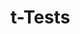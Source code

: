 # t-Tests {#inferenceForNumericalDatattest}

<!--

Chapters [FoundationForInference] and [inferenceForCategoricalData] introduced us to inference for proportions using the normal model, and in Section [oneWayChiSquare], we encountered the chi-square distribution, which is useful for working with categorical data with many levels. In this chapter, our focus will be on numerical data, where we will encounter two more distributions: the $t$ distribution (looks a lot like the normal distribution) and the $F$ distribution. Our general approach will be:

1.  Determine which point estimate or test statistic is useful.

2.  Identify an appropriate distribution for the point estimate or test statistic.

3.  Apply the hypothesis and confidence interval techniques from Chapter [FoundationForInference] using the distribution from step 2.

## One-sample means with the $t$ distribution {#oneSampleMeansWithTDistribution}

The sampling distribution associated with a sample mean or difference of two sample means is, if certain conditions are satisfied, nearly normal. However, this becomes more complex when the sample size is small, where *small* here typically means a sample size smaller than 30 observations. For this reason, we’ll use a new distribution called the $t$ distribution that will often work for both small and large samples of numerical data.

### Two examples using the normal distribution

Before we get started with the $t$ distribution, let’s take a look at two applications where it is okay to use the normal model for the sample mean. For the case of a single mean, the standard error of the sample mean can be calculated as

$$\begin{aligned}
SE = \frac{\sigma}{\sqrt{n}}\end{aligned}$$

where $\sigma$ is the population standard deviation and $n$ is the sample size. Generally we use the sample standard deviation, denoted by $s$, in place of the population standard deviation when we compute the standard error:

$$\begin{aligned}
SE \approx \frac{s}{\sqrt{n}}\end{aligned}$$

If we look at this formula, there are some characteristics that we can think about intuitively.

-   If we examine the standard error formula, we would see that a larger $s$ corresponds to a larger $SE$. This makes intuitive sense: if the data are more volatile, then we’ll be less certain of the location of the true mean, so the standard error should be bigger. On the other hand, if the observations all fall very close together, then $s$ will be small, and the sample mean should be a more precise estimate of the true mean.

-   In the formula, the larger the sample size $n$, the smaller the standard error. This matches our intuition: we expect estimates to be more precise when we have more data, so the standard error $SE$ should get smaller when $n$ gets bigger.

As we did with proportions, we’ll also need to check a few conditions before using the normal model. We’ll forgo describing those details until later this section, but these conditions have been verified for the two examples below.

<span>We’ve taken a random sample of 100 runners from a race called the Cherry Blossom Run in Washington, DC, which was a race with 16,924 participants.[^4.1] The sample data for the 100 runners is summarized in Table [run10SampDF], histograms of the run time and age of participants are in Figure [run10SampHistograms], and summary statistics are available in Table [ptEstimatesNetTimeAge]. Create a 95% confidence interval for the average time it takes runners in the Cherry Blossom Run to complete the race.</span> We can use the same confidence interval formula for the mean that we used for a proportion:

$$\begin{aligned}
\text{point estimate}\ \pm\ 1.96 \times SE\end{aligned}$$

In this case, the best estimate of the overall mean is the sample mean, $\bar{x} = 95.61$ minutes. The standard error can be calculated using sample standard deviation ($s = 15.78$), the sample size ($n=100$), and the standard error formula:

$$\begin{aligned}
SE = \frac{s}{\sqrt{n}} = \frac{15.78}{\sqrt{100}} = 1.578\end{aligned}$$

Finally, we can calculate a 95% confidence interval:

$$\begin{aligned}
\text{point estimate}\ \pm\ z^{\star} \times SE \quad\rightarrow\quad
95.61 \pm 1.96 \times 1.578 \quad\rightarrow\quad
(92.52, 98.70)\end{aligned}$$

We are 95% confident that the average time for all runners in the 2012 Cherry Blossom Run is between 92.52 and 98.70 minutes.

          ID       time        age     gender      state
  ---------- ---------- ---------- ---------- ----------
           1      88.31         59          M         MD
           2     100.67         32          M         VA
           3     109.52         33          F         VA
    $\vdots$   $\vdots$   $\vdots$   $\vdots$   $\vdots$
         100      89.49         26          M         DC

  : Four observations for the **run10Samp** data set, which represents a simple random sample of 100 runners from the 2012 Cherry Blossom Run.

[run10SampDF]

![Histograms of **time** and **age** for the sample Cherry Blossom Run data. The average time is in the mid-90s, and the average age is in the mid-30s. The age distribution is moderately skewed to the right.](04/figures/run10SampHistograms/run10SampHistograms)

[run10SampHistograms]

  ----------------- ------- -------
  sample mean         95.61   35.05
  sample median       95.37   32.50
  sample st. dev.     15.78    8.97
  ----------------- ------- -------

  : Point estimates and parameter values for the **time** variable.

[ptEstimatesNetTimeAge]

Use the data to calculate a 90% confidence interval for the average age of participants in the 2012 Cherry Blossom Run. The conditions for applying the normal model have already been verified.[^4.2]

<span>The nutrition label on a bag of potato chips says that a one ounce (28 gram) serving of potato chips has 130 calories and contains ten grams of fat, with three grams of saturated fat. A random sample of 35 bags yielded a sample mean of 134 calories with a standard deviation of 17 calories. Is there evidence that the nutrition label does not provide an accurate measure of calories in the bags of potato chips? The conditions necessary for applying the normal model have been checked and are satisfied.</span> The question has been framed in terms of two possibilities: the nutrition label accurately lists the correct average calories per bag of chips or it does not, which may be framed as a hypothesis test:

-   The average is listed correctly. $\mu = 130$

-   The nutrition label is incorrect. $\mu \neq 130$

The observed average is $\bar{x} = 134$ and the standard error may be calculated as $SE = \frac{17}{\sqrt{35}} = 2.87$. First, we draw a picture summarizing this scenario.

![image](04/figures/potatoChips/potatoChips)

We can compute a test statistic as the Z score:

$$\begin{aligned}
Z = \frac{134 - 130}{2.87} = 1.39\end{aligned}$$

The upper-tail area is 0.0823, so the p-value is $2 \times 0.0823 = 0.1646$. Since the p-value is larger than 0.05, we do not reject the null hypothesis. That is, there is not enough evidence to show the nutrition label has incorrect information.

The normal model works well when the sample size is larger than about 30. For smaller sample sizes, we run into a problem: our estimate of $s$, which is used to compute the standard error, isn’t as reliable when the sample size is small. To solve this problem, we’ll use a new distribution: the $t$ distribution.

### Introducing the $t$ distribution {#introducingTheTDistribution}

A $t$ distribution, shown as a solid line in Figure [tDistCompareToNormalDist], has a bell shape that looks very similar to a normal distribution (dotted line). However, its tails are thicker, which means observations are more likely to fall beyond two standard deviations from the mean than under the normal distribution.[^4.3] When our sample is small, the value $s$ used to compute the standard error isn’t very reliable. The extra thick tails of the $t$ distribution are exactly the correction we need to resolve this problem.

![Comparison of a $t$ distribution (solid line) and a normal distribution (dotted line).](04/figures/tDistCompareToNormalDist/tDistCompareToNormalDist)

[tDistCompareToNormalDist]

The $t$ distribution, always centered at zero, has a single parameter: degrees of freedom. The describe the precise form of the bell-shaped $t$ distribution. Several $t$ distributions are shown in Figure [tDistConvergeToNormalDist] with various degrees of freedom. When there are more degrees of freedom, the $t$ distribution looks very much like the standard normal distribution.

![The larger the degrees of freedom, the more closely the $t$ distribution resembles the standard normal model.](04/figures/tDistConvergeToNormalDist/tDistConvergeToNormalDist)

[tDistConvergeToNormalDist]

<span> The degrees of freedom describe the shape of the $t$ distribution. The larger the degrees of freedom, the more closely the distribution approximates the normal model.</span>

When the degrees of freedom is about 30 or more, the $t$ distribution is nearly indistinguishable from the normal distribution, e.g. see Figure [tDistConvergeToNormalDist]. In Section [tDistSolutionToSEProblem], we relate degrees of freedom to sample size.

We will find it very useful to become familiar with the $t$ distribution, because it plays a very similar role to the normal distribution during inference for numerical data. We use a , partially shown in Table [tTableSample], in place of the normal probability table for small sample numerical data. A larger table is presented in Appendix . Alternatively, we could use statistical software to get this same information.

<span>r | rrr rr</span> one tail &

0.100 &

0.050 &

0.025 &

0.010 &

0.005\
two tails & 0.200 & 0.100 & 0.050 & 0.020 & 0.010\
 1 & <span>3.08</span> & <span>6.31</span> & <span>12.71</span> & <span>31.82</span> & <span>63.66</span>\
2 & <span>1.89</span> & <span>2.92</span> & <span>4.30</span> & <span>6.96</span> & <span>9.92</span>\
3 & <span>1.64</span> & <span>2.35</span> & <span>3.18</span> & <span>4.54</span> & <span>5.84</span>\
$\vdots$ & $\vdots$ &$\vdots$ &$\vdots$ &$\vdots$ &\
17 & <span>1.33</span> & <span>1.74</span> & <span>2.11</span> & <span>2.57</span> & <span>2.90</span>\
 & & & & &\
19 & <span>1.33</span> & <span>1.73</span> & <span>2.09</span> & <span>2.54</span> & <span>2.86</span>\
20 & <span>1.33</span> & <span>1.72</span> & <span>2.09</span> & <span>2.53</span> & <span>2.85</span>\
$\vdots$ & $\vdots$ &$\vdots$ &$\vdots$ &$\vdots$ &\
400 & <span>1.28</span> & <span>1.65</span> & <span>1.97</span> & <span>2.34</span> & <span>2.59</span>\
500 & <span>1.28</span> & <span>1.65</span> & <span>1.96</span> & <span>2.33</span> & <span>2.59</span>\
$\infty$ & <span>1.28</span> & <span>1.65</span> & <span>1.96</span> & <span>2.33</span> & <span>2.58</span>\

[tTableSample]

Each row in the $t$ table represents a $t$ distribution with different degrees of freedom. The columns correspond to tail probabilities. For instance, if we know we are working with the $t$ distribution with $df=18$, we can examine row 18, which is in Table [tTableSample]. If we want the value in this row that identifies the cutoff for an upper tail of 10%, we can look in the column where *one tail* is 0.100. This cutoff is 1.33. If we had wanted the cutoff for the lower 10%, we would use -1.33. Just like the normal distribution, all $t$ distributions are symmetric.

<span>What proportion of the $t$ distribution with 18 degrees of freedom falls below -2.10?</span> Just like a normal probability problem, we first draw the picture in Figure [tDistDF18LeftTail2Point10] and shade the area below -2.10. To find this area, we identify the appropriate row: $df=18$. Then we identify the column containing the absolute value of -2.10; it is the third column. Because we are looking for just one tail, we examine the top line of the table, which shows that a one tail area for a value in the third row corresponds to 0.025. About 2.5% of the distribution falls below -2.10. In the next example we encounter a case where the exact $t$ value is not listed in the table.

![The $t$ distribution with 18 degrees of freedom. The area below -2.10 has been shaded.](04/figures/tDistDF18LeftTail2Point10/tDistDF18LeftTail2Point10)

[tDistDF18LeftTail2Point10]

<span>A $t$ distribution with 20 degrees of freedom is shown in the left panel of Figure [tDistDF20RightTail1Point65]. Estimate the proportion of the distribution falling above 1.65.</span> We identify the row in the $t$ table using the degrees of freedom: $df=20$. Then we look for 1.65; it is not listed. It falls between the first and second columns. Since these values bound 1.65, their tail areas will bound the tail area corresponding to 1.65. We identify the one tail area of the first and second columns, 0.050 and 0.10, and we conclude that between 5% and 10% of the distribution is more than 1.65 standard deviations above the mean. If we like, we can identify the precise area using statistical software: 0.0573.

![Left: The $t$ distribution with 20 degrees of freedom, with the area above 1.65 shaded. Right: The $t$ distribution with 2 degrees of freedom, with the area further than 3 units from 0 shaded.](04/figures/tDistDF20RightTail1Point65/tDistDF20RightTail1Point65)

[tDistDF20RightTail1Point65]

<span>A $t$ distribution with 2 degrees of freedom is shown in the right panel of Figure [tDistDF20RightTail1Point65]. Estimate the proportion of the distribution falling more than 3 units from the mean (above or below).</span> As before, first identify the appropriate row: $df=2$. Next, find the columns that capture 3; because $2.92 < 3 < 4.30$, we use the second and third columns. Finally, we find bounds for the tail areas by looking at the two tail values: 0.05 and 0.10. We use the two tail values because we are looking for two (symmetric) tails.

What proportion of the $t$ distribution with 19 degrees of freedom falls above -1.79 units?[^4.4]

### Applying the $t$ distribution to the single-mean situation {#tDistSolutionToSEProblem}

When estimating the mean and standard error from a sample of numerical data, the $t$ distribution is a little more accurate than the normal model. This is true for both small and large samples, though the benefits for larger samples are limited.

<span> Use the $t$ distribution for inference of the sample mean when observations are independent and nearly normal. You may relax the nearly normal condition as the sample size increases. For example, the data distribution may be moderately skewed when the sample size is at least 30. </span>

Before applying the $t$ distribution for inference about a single mean, we check two conditions.

Independence of observations.

:   We verify this condition just as we did before. We collect a simple random sample from less than 10% of the population, or if the data are from an experiment or random process, we carefully check to the best of our abilities that the observations were independent.

Observations come from a nearly normal distribution.

:   This second condition is difficult to verify with small data sets. We often (i) take a look at a plot of the data for obvious departures from the normal model, usually in the form of prominent outliers, and (ii) consider whether any previous experiences alert us that the data may not be nearly normal. However, if the sample size is somewhat large, then we can relax this condition, e.g. moderate skew is acceptable when the sample size is 30 or more, and strong skew is acceptable when the size is about 60 or more.

When examining a sample mean and estimated standard error from a sample of $n$ independent and nearly normal observations, we use a $t$ distribution with $n-1$ degrees of freedom ($df$). For example, if the sample size was 19, then we would use the $t$ distribution with $df=19-1=18$ degrees of freedom and proceed in the same way as we did in Chapter [inferenceForCategoricalData], except that *now we use the $t$ table*.

<span> If the sample has $n$ observations and we are examining a single mean, then we use the $t$ distribution with $df=n-1$ degrees of freedom.</span>

### One sample $t$ confidence intervals {#oneSampleTConfidenceIntervals}

Dolphins are at the top of the oceanic food chain, which causes dangerous substances such as mercury to concentrate in their organs and muscles. This is an important problem for both dolphins and other animals, like humans, who occasionally eat them. For instance, this is particularly relevant in Japan where school meals have included dolphin at times.

![A Risso’s dolphin.](04/figures/rissosDolphin/rissosDolphin.jpg "fig:")\

[rissosDolphin]

Here we identify a confidence interval for the average mercury content in dolphin muscle using a sample of 19 Risso’s dolphins from the Taiji area in Japan.[^4.5] The data are summarized in Table [summaryStatsOfHgInMuscleOfRissosDolphins]. The minimum and maximum observed values can be used to evaluate whether or not there are obvious outliers or skew.

  ----- ----------- ----- --------- ---------
   $n$   $\bar{x}$   $s$   minimum   maximum
   19       4.4      2.3     1.7       9.2
  ----- ----------- ----- --------- ---------

  : Summary of mercury content in the muscle of 19 Risso’s dolphins from the Taiji area. Measurements are in $\mu$g/wet g (micrograms of mercury per wet gram of muscle).

[summaryStatsOfHgInMuscleOfRissosDolphins]

<span>Are the independence and normality conditions satisfied for this data set?</span> The observations are a simple random sample and consist of less than 10% of the population, therefore independence is reasonable. Ideally we would see a visualization of the data to check for skew and outliers. However, we can instead examine the summary statistics in Table [summaryStatsOfHgInMuscleOfRissosDolphins], which do not suggest any skew or outliers. All observations are within 2.5 standard deviations of the mean. Based on this evidence, the normality assumption seems reasonable.

In the normal model, we used $z^{\star}$ and the standard error to determine the width of a confidence interval. We revise the confidence interval formula slightly when using the $t$ distribution:

$$\begin{aligned}
\bar{x} \ \pm\  t^{\star}_{df} \times SE\end{aligned}$$

[

$t^{\star}_{df}$

\
Multiplication\
factor for\
$t$ conf. interval]

$t^{\star}_{df}$

\
Multiplication\
factor for\
$t$ conf. interval

The sample mean and estimated standard error are computed just as in our earlier examples that used the normal model ($\bar{x} = 4.4$ and $SE = s/\sqrt{n} = 0.528$). The value $t^{\star}_{df}$ is a cutoff we obtain based on the confidence level and the $t$ distribution with $df$ degrees of freedom. Before determining this cutoff, we will first need the degrees of freedom.

In our current example, we should use the $t$ distribution with $df = n - 1 = 19 - 1 = 18$ degrees of freedom. Then identifying $t_{18}^{\star}$ is similar to how we found $z^{\star}$:

-   For a 95% confidence interval, we want to find the cutoff $t^{\star}_{18}$ such that 95% of the $t$ distribution is between -$t^{\star}_{18}$ and $t^{\star}_{18}$.

-   We look in the $t$ table on page , find the column with area totaling 0.05 in the two tails (third column), and then the row with 18 degrees of freedom: $t^{\star}_{18} = 2.10$.

Generally the value of $t^{\star}_{df}$ is slightly larger than what we would get under the normal model with $z^{\star}$.

Finally, we can substitute all the values into the confidence interval equation to create the 95% confidence interval for the average mercury content in muscles from Risso’s dolphins that pass through the Taiji area:

$$\begin{aligned}
\bar{x} \ \pm\  t^{\star}_{18} \times SE
    \quad \to \quad
4.4 \ \pm\  2.10 \times 0.528
    \quad \to \quad
(3.29, 5.51)\end{aligned}$$

We are 95% confident the average mercury content of muscles in Risso’s dolphins is between 3.29 and 5.51 $\mu$g/wet gram, which is considered extremely high.

Based on a sample of $n$ independent and nearly normal observations, a confidence interval for the population mean is

$$\begin{aligned}
\bar{x} \ \pm\  t^{\star}_{df} \times SE\end{aligned}$$

where $\bar{x}$ is the sample mean, $t^{\star}_{df}$ corresponds to the confidence level and degrees of freedom, and $SE$ is the standard error as estimated by the sample. The normality condition may be relaxed for larger sample sizes.

[croakerWhiteFishPacificExerConditions] The FDA’s webpage provides some data on mercury content of fish.[^4.6] Based on a sample of 15 croaker white fish (Pacific), a sample mean and standard deviation were computed as 0.287 and 0.069 ppm (parts per million), respectively. The 15 observations ranged from 0.18 to 0.41 ppm. We will assume these observations are independent. Based on the summary statistics of the data, do you have any objections to the normality condition of the individual observations?[^4.7]

<span>Estimate the standard error of the sample mean using the data summaries in Guided Practice [croakerWhiteFishPacificExerConditions]. If we are to use the $t$ distribution to create a 90% confidence interval for the actual mean of the mercury content, identify the degrees of freedom we should use and also find $t^{\star}_{df}$.</span> [croakerWhiteFishPacificExerSEDFTStar] The standard error: $SE = \frac{0.069}{\sqrt{15}} = 0.0178$. Degrees of freedom: $df = n - 1 = 14$.

Looking in the column where two tails is 0.100 (for a 90% confidence interval) and row $df=14$, we identify $t^{\star}_{14} = 1.76$.

Using the results of Guided Practice [croakerWhiteFishPacificExerConditions] and Example [croakerWhiteFishPacificExerSEDFTStar], compute a 90% confidence interval for the average mercury content of croaker white fish (Pacific).[^4.8]

### One sample $t$ tests {#oneSampleTTests}

Is the typical US runner getting faster or slower over time? We consider this question in the context of the Cherry Blossom Run, comparing runners in 2006 and 2012. Technological advances in shoes, training, and diet might suggest runners would be faster in 2012. An opposing viewpoint might say that with the average body mass index on the rise, people tend to run slower. In fact, all of these components might be influencing run time.

The average time for all runners who finished the Cherry Blossom Run in 2006 was 93.29 minutes (93 minutes and about 17 seconds). We want to determine using data from 100 participants in the 2012 Cherry Blossom Run whether runners in this race are getting faster or slower, versus the other possibility that there has been no change.

What are appropriate hypotheses for this context?[^4.9]

The data come from a simple random sample from less than 10% of all participants, so the observations are independent. However, should we be worried about skew in the data? A histogram of the differences was shown in the left panel of Figure . [^4.10]

With independence satisfied and skew not a concern, we can proceed with performing a hypothesis test using the $t$ distribution.

The sample mean and sample standard deviation are 95.61 and 15.78 minutes, respectively. Recall that the sample size is 100. What is the p-value for the test, and what is your conclusion?[^4.11]

<span> To help us remember to use the $t$ distribution, we use a $T$ to represent the test statistic, and we often call this a **T score**. The Z score and T score are computed in the exact same way and are conceptually identical: each represents how many standard errors the observed value is from the null value.</span>

## Paired data {#pairedData}

Are textbooks actually cheaper online? Here we compare the price of textbooks at the University of California, Los Angeles’ (UCLA’s) bookstore and prices at Amazon.com. Seventy-three UCLA courses were randomly sampled in Spring 2010, representing less than 10% of all UCLA courses.[^4.12] A portion of the data set is shown in Table [textbooksDF].

             dept       course           ucla     amazon       diff
  ---------- ---------- ---------- ---------- ---------- ----------
           1 Am Ind     C170            27.67      27.95      -0.28
           2 Anthro     9               40.59      31.14       9.45
           3 Anthro     135T            31.68      32.00      -0.32
           4 Anthro     191HB           16.00      11.52       4.48
    $\vdots$ $\vdots$   $\vdots$     $\vdots$   $\vdots$   $\vdots$
          72 Wom Std    M144            23.76      18.72       5.04
          73 Wom Std    285             27.70      18.22       9.48

  : Six cases of the **textbooks** data set.

[textbooksDF]

### Paired observations

Each textbook has two corresponding prices in the data set: one for the UCLA bookstore and one for Amazon. Therefore, each textbook price from the UCLA bookstore has a natural correspondence with a textbook price from Amazon. When two sets of observations have this special correspondence, they are said to be **paired**.

<span> Two sets of observations are *paired* if each observation in one set has a special correspondence or connection with exactly one observation in the other data set.</span>

To analyze paired data, it is often useful to look at the difference in outcomes of each pair of observations. In the **textbook** data set, we look at the difference in prices, which is represented as the **diff** variable in the **textbooks** data. Here the differences are taken as

$$\begin{aligned}
\text{UCLA price} - \text{Amazon price}\end{aligned}$$

for each book. It is important that we always subtract using a consistent order; here Amazon prices are always subtracted from UCLA prices. A histogram of these differences is shown in Figure [diffInTextbookPricesS10]. Using differences between paired observations is a common and useful way to analyze paired data.

![Histogram of the difference in price for each book sampled. These data are strongly skewed.](04/figures/textbooksS10/diffInTextbookPricesS10)

[diffInTextbookPricesS10]

The first difference shown in Table [textbooksDF] is computed as $27.67-27.95=-0.28$. Verify the differences are calculated correctly for observations 2 and 3.[^4.13]

### Inference for paired data

To analyze a paired data set, we simply analyze the differences. We can use the same $t$ distribution techniques we applied in the last section.

<span>ccccc</span> $n_{_{diff}}$ &

& $\bar{x}_{_{diff}}$ &

& $s_{_{diff}}$

\
73 && 12.76 && 14.26\

[textbooksSummaryStats]

<span>Set up and implement a hypothesis test to determine whether, on average, there is a difference between Amazon’s price for a book and the UCLA bookstore’s price.</span> [htForDiffInUCLAAndAmazonTextbookPrices] We are considering two scenarios: there is no difference or there is some difference in average prices.

-   $\mu_{diff}=0$. There is no difference in the average textbook price.

-   $\mu_{diff} \neq 0$. There is a difference in average prices.

Can the $t$ distribution be used for this application? The observations are based on a simple random sample from less than 10% of all books sold at the bookstore, so independence is reasonable. While the distribution is strongly skewed, the sample is reasonably large ($n=73$), so we can proceed. Because the conditions are reasonably satisfied, we can apply the $t$ distribution to this setting.

We compute the standard error associated with $\bar{x}_{diff}$ using the standard deviation of the differences ($s_{_{diff}}=14.26$) and the number of differences ($n_{_{diff}}=73$): $$SE_{\bar{x}_{diff}} = \frac{s_{diff}}{\sqrt{n_{diff}}} = \frac{14.26}{\sqrt{73}} = 1.67$$ To visualize the p-value, the sampling distribution of $\bar{x}_{diff}$ is drawn as though $H_0$ is true, which is shown in Figure [textbooksS10HTTails]. The p-value is represented by the two (very) small tails.

To find the tail areas, we compute the test statistic, which is the T score of $\bar{x}_{diff}$ under the null condition that the actual mean difference is 0: $$T = \frac{\bar{x}_{diff} - 0}{SE_{x_{diff}}} = \frac{12.76 - 0}{1.67} = 7.59$$ The degrees of freedom are $df = 73 - 1 = 72$. If we examined Appendix , we would see that this value is larger than any in the 70 df row (we round down for $df$ when using the table), meaning the two-tailed p-value is less than 0.01. If we used statistical software, we would find the p-value is less than 1-in-10 billion! Because the p-value is less than 0.05, we reject the null hypothesis. We have found convincing evidence that Amazon is, on average, cheaper than the UCLA bookstore for UCLA course textbooks.

![Sampling distribution for the mean difference in book prices, if the true average difference is zero.](04/figures/textbooksS10/textbooksS10HTTails)

[textbooksS10HTTails]

Create a 95% confidence interval for the average price difference between books at the UCLA bookstore and books on Amazon.[^4.14]

In the textbook price example, we applied the $t$ distribution. However, as we mentioned in the last section, the $t$ distribution looks a lot like the normal distribution when the degrees of freedom are larger than about 30. In such cases, including this one, it would be reasonable to use the normal distribution in place of the $t$ distribution.

## Difference of two means {#differenceOfTwoMeans}

In this section we consider a difference in two population means, $\mu_1 - \mu_2$, under the condition that the data are not paired. Just as with a single sample, we identify conditions to ensure we can use the $t$ distribution with a point estimate of the difference, $\bar{x}_1 - \bar{x}_2$.

We apply these methods in three contexts: determining whether stem cells can improve heart function, exploring the impact of pregnant womens’ smoking habits on birth weights of newborns, and exploring whether there is statistically significant evidence that one variations of an exam is harder than another variation. This section is motivated by questions like “Is there convincing evidence that newborns from mothers who smoke have a different average birth weight than newborns from mothers who don’t smoke?”

### Confidence interval for a differences of means

Does treatment using embryonic stem cells (ESCs) help improve heart function following a heart attack? Table [summaryStatsForSheepHeartDataWhoReceivedMiceESCs] contains summary statistics for an experiment to test ESCs in sheep that had a heart attack. Each of these sheep was randomly assigned to the ESC or control group, and the change in their hearts’ pumping capacity was measured in the study. A positive value corresponds to increased pumping capacity, which generally suggests a stronger recovery. Our goal will be to identify a 95% confidence interval for the effect of ESCs on the change in heart pumping capacity relative to the control group.

A point estimate of the difference in the heart pumping variable can be found using the difference in the sample means:

$$\begin{aligned}
\bar{x}_{esc} - \bar{x}_{control}\ =\ 3.50 - (-4.33)\ =\ 7.83\end{aligned}$$

<span>l rrrrr</span>

& $n$ & $\bar{x}$ & $s$\
ESCs & 9 & 3.50 & 5.17\
control & 9 & -4.33 & 2.76\

[summaryStatsForSheepHeartDataWhoReceivedMiceESCs]

![Histograms for both the embryonic stem cell group and the control group. Higher values are associated with greater improvement. We don’t see any evidence of skew in these data; however, it is worth noting that skew would be difficult to detect with such a small sample.](04/figures/stemCellTherapyForHearts/stemCellTherapyForHearts)

[stemCellTherapyForHearts]

<span> [ConditionsForTwoSampleTDist]The $t$ distribution can be used for inference when working with the standardized difference of two means if (1) each sample meets the conditions for using the $t$ distribution and (2) the samples are independent.</span>

<span>Can the point estimate, $\bar{x}_{esc} - \bar{x}_{control} = 7.83$, be analyzed using the $t$ distribution?</span> We check the two required conditions:

1.  In this study, the sheep were independent of each other. Additionally, the distributions in Figure [stemCellTherapyForHearts] don’t show any clear deviations from normality, where we watch for prominent outliers in particular for such small samples. These findings imply each sample mean could itself be modeled using a $t$ distribution.

2.  The sheep in each group were also independent of each other.

Because both conditions are met, we can use the $t$ distribution to model the difference of the two sample means.

Before we construct a confidence interval, we must calculate the standard error of the point estimate of the difference. For this, we use the following formula, where just as before we substitute the sample standard deviations into the formula:

$$\begin{aligned}
SE_{\bar{x}_{esc} - \bar{x}_{control}}
    &= \sqrt{\frac{\sigma_{esc}^2}{n_{esc}} + \frac{\sigma_{control}^2}{n_{control}}} \\
    &\approx \sqrt{\frac{s_{esc}^2}{n_{esc}} + \frac{s_{control}^2}{n_{control}}}
    = \sqrt{\frac{5.17^2}{9} + \frac{2.76^2}{9}} = 1.95\end{aligned}$$

Because we will use the $t$ distribution, we also must identify the appropriate degrees of freedom. This can be done using computer software. An alternative technique is to use the smaller of $n_1 - 1$ and $n_2 - 1$, which is the method we will typically apply in the examples and guided practice.[^4.15]

The sample difference of two means, $\bar{x}_1 - \bar{x}_2$, can be modeled using the $t$ distribution and the standard error

$$\begin{aligned}
\textstyle
SE_{\bar{x}_{1} - \bar{x}_{2}} = \sqrt{\frac{s_1^2}{n_1} + \frac{s_2^2}{n_2}}
\label{seOfDifferenceInMeans}\end{aligned}$$

when each sample mean can itself be modeled using a $t$ distribution and the samples are independent. To calculate the degrees of freedom, use statistical software or the smaller of $n_1 - 1$ and $n_2 - 1$.

<span>Calculate a 95% confidence interval for the effect of ESCs on the change in heart pumping capacity of sheep after they’ve suffered a heart attack.</span> We will use the sample difference and the standard error for that point estimate from our earlier calculations:

$$\begin{aligned}
& \bar{x}_{esc} - \bar{x}_{control} = 7.83 \\
& SE = \sqrt{\frac{5.17^2}{9} + \frac{2.76^2}{9}} = 1.95\end{aligned}$$

Using $df = 8$, we can identify the appropriate $t^{\star}_{df} = t^{\star}_{8}$ for a 95% confidence interval as 2.31. Finally, we can enter the values into the confidence interval formula:

$$\begin{aligned}
\text{point estimate} \ \pm\ z^{\star}SE \quad\rightarrow\quad
7.83 \ \pm\ 2.31\times 1.95 \quad\rightarrow\quad (3.38, 12.38)\end{aligned}$$

We are 95% confident that embryonic stem cells improve the heart’s pumping function in sheep that have suffered a heart attack by 3.38% to 12.38%.

### Hypothesis tests based on a difference in means

A data set called represents a random sample of 150 cases of mothers and their newborns in North Carolina over a year. Four cases from this data set are represented in Table [babySmokeDF]. We are particularly interested in two variables: **weight** and **smoke**. The **weight** variable represents the weights of the newborns and the **smoke** variable describes which mothers smoked during pregnancy. We would like to know, is there convincing evidence that newborns from mothers who smoke have a different average birth weight than newborns from mothers who don’t smoke? We will use the North Carolina sample to try to answer this question. The smoking group includes 50 cases and the nonsmoking group contains 100 cases, represented in Figure [babySmokePlotOfTwoGroupsToExamineSkew].

                   fAge       mAge      weeks     weight sexBaby    smoke
  ---------- ---------- ---------- ---------- ---------- ---------- -----------
           1         NA         13         37       5.00 female     nonsmoker
           2         NA         14         36       5.88 female     nonsmoker
           3         19         15         41       8.13 male       smoker
    $\vdots$   $\vdots$   $\vdots$   $\vdots$   $\vdots$ $\vdots$   
         150         45         50         36       9.25 female     nonsmoker

  : Four cases from the data set. The value “NA”, shown for the first two entries of the first variable, indicates that piece of data is missing.

[babySmokeDF]

![The top panel represents birth weights for infants whose mothers smoked. The bottom panel represents the birth weights for infants whose mothers who did not smoke. The distributions exhibit moderate-to-strong and strong skew, respectively.](04/figures/babySmokePlotOfTwoGroupsToExamineSkew/babySmokePlotOfTwoGroupsToExamineSkew)

[babySmokePlotOfTwoGroupsToExamineSkew]

<span>Set up appropriate hypotheses to evaluate whether there is a relationship between a mother smoking and average birth weight.</span>[babySmokeHTForWeight] The null hypothesis represents the case of no difference between the groups.

-   There is no difference in average birth weight for newborns from mothers who did and did not smoke. In statistical notation: $\mu_{n} - \mu_{s} = 0$, where $\mu_{n}$ represents non-smoking mothers and $\mu_s$ represents mothers who smoked.

-   There is some difference in average newborn weights from mothers who did and did not smoke ($\mu_{n} - \mu_{s} \neq 0$).

We check the two conditions necessary to apply the $t$ distribution to the difference in sample means. (1) Because the data come from a simple random sample and consist of less than 10% of all such cases, the observations are independent. Additionally, while each distribution is strongly skewed, the sample sizes of 50 and 100 would make it reasonable to model each mean separately using a $t$ distribution. The skew is reasonable for these sample sizes of 50 and 100. (2) The independence reasoning applied in (1) also ensures the observations in each sample are independent. Since both conditions are satisfied, the difference in sample means may be modeled using a $t$ distribution.

  ------------ ------ ------
  mean           6.78   7.18
  st. dev.       1.43   1.60
  samp. size       50    100
  ------------ ------ ------

  : Summary statistics for the data set.

[summaryStatsOfBirthWeightForNewbornsFromSmokingAndNonsmokingMothers]

The summary statistics in Table [summaryStatsOfBirthWeightForNewbornsFromSmokingAndNonsmokingMothers] may be useful for this exercise. (a) What is the point estimate of the population difference, $\mu_{n} - \mu_{s}$? (b) Compute the standard error of the point estimate from part (a).[^4.16]

<span>Draw a picture to represent the p-value for the hypothesis test from Example [babySmokeHTForWeight].</span> [pictureOfPValueForEstimateOfDiffOfMeansOfBirthWeights] To depict the p-value, we draw the distribution of the point estimate as though $H_0$ were true and shade areas representing at least as much evidence against $H_0$ as what was observed. Both tails are shaded because it is a two-sided test.

![image](04/figures/distOfDiffOfSampleMeansForBWOfBabySmokeData/distOfDiffOfSampleMeansForBWOfBabySmokeData)

<span>Compute the p-value of the hypothesis test using the figure in Example [pictureOfPValueForEstimateOfDiffOfMeansOfBirthWeights], and evaluate the hypotheses using a significance level of $\alpha=0.05$.</span> [babySmokeHTForWeightComputePValueAndEvalHT] We start by computing the T score:

$$\begin{aligned}
T = \frac{\ 0.40 - 0\ }{0.26} = 1.54\end{aligned}$$

Next, we compare this value to values in the $t$ table in Appendix , where we use the smaller of $n_n - 1 = 99$ and $n_s - 1 = 49$ as the degrees of freedom: $df = 49$. The T score falls between the first and second columns in the $df = 49$ row of the $t$ table, meaning the two-tailed p-value falls between 0.10 and 0.20 (reminder, find tail areas along the top of the table). This p-value is larger than the significance value, 0.05, so we fail to reject the null hypothesis. There is insufficient evidence to say there is a difference in average birth weight of newborns from North Carolina mothers who did smoke during pregnancy and newborns from North Carolina mothers who did not smoke during pregnancy.

Does the conclusion to Example [babySmokeHTForWeightComputePValueAndEvalHT] mean that smoking and average birth weight are unrelated?[^4.17]

[babySmokeHTIDingHowToDetectDifferences] If we made a Type 2 Error and there is a difference, what could we have done differently in data collection to be more likely to detect such a difference?[^4.18]

### Case study: two versions of a course exam

An instructor decided to run two slight variations of the same exam. Prior to passing out the exams, she shuffled the exams together to ensure each student received a random version. Summary statistics for how students performed on these two exams are shown in Table [summaryStatsForTwoVersionsOfExams]. Anticipating complaints from students who took Version B, she would like to evaluate whether the difference observed in the groups is so large that it provides convincing evidence that Version B was more difficult (on average) than Version A.

<span>l rrrrr</span> Version

& $n$ & $\bar{x}$ & $s$ & min & max\
A & 30 & 79.4 & 14 & 45 & 100\
B & 27 & 74.1 & 20 & 32 & 100\

[summaryStatsForTwoVersionsOfExams]

[htSetupForEvaluatingTwoExamVersions] Construct a hypotheses to evaluate whether the observed difference in sample means, $\bar{x}_A - \bar{x}_B=5.3$, is due to chance.[^4.19]

[conditionsForTDistForEvaluatingTwoExamVersions] To evaluate the hypotheses in Guided Practice [htSetupForEvaluatingTwoExamVersions] using the $t$ distribution, we must first verify assumptions. (a) Does it seem reasonable that the scores are independent within each group? (b) What about the normality / skew condition for observations in each group? (c) Do you think scores from the two groups would be independent of each other, i.e. the two samples are independent?[^4.20]

After verifying the conditions for each sample and confirming the samples are independent of each other, we are ready to conduct the test using the $t$ distribution. In this case, we are estimating the true difference in average test scores using the sample data, so the point estimate is $\bar{x}_A - \bar{x}_B = 5.3$. The standard error of the estimate can be calculated as

$$\begin{aligned}
SE = \sqrt{\frac{s_A^2}{n_A} + \frac{s_B^2}{n_B}} = \sqrt{\frac{14^2}{30} + \frac{20^2}{27}} = 4.62\end{aligned}$$

Finally, we construct the test statistic:

$$\begin{aligned}
T = \frac{\text{point estimate} - \text{null value}}{SE} = \frac{(79.4-74.1) - 0}{4.62} = 1.15\end{aligned}$$

If we have a computer handy, we can identify the degrees of freedom as 45.97. Otherwise we use the smaller of $n_1-1$ and $n_2-1$: $df=26$.

![The $t$ distribution with 26 degrees of freedom. The shaded right tail represents values with $T \geq 1.15$. Because it is a two-sided test, we also shade the corresponding lower tail.](04/figures/pValueOfTwoTailAreaOfExamVersionsWhereDFIs26/pValueOfTwoTailAreaOfExamVersionsWhereDFIs26)

[pValueOfTwoTailAreaOfExamVersionsWhereDFIs26]

<span>Identify the p-value using $df = 26$ and provide a conclusion in the context of the case study.</span> We examine row $df=26$ in the $t$ table. Because this value is smaller than the value in the left column, the p-value is larger than 0.200 (two tails!). Because the p-value is so large, we do not reject the null hypothesis. That is, the data do not convincingly show that one exam version is more difficult than the other, and the teacher should not be convinced that she should add points to the Version B exam scores.

### Summary for inference using the $t$ distribution

**Hypothesis tests.** When applying the $t$ distribution for a hypothesis test, we proceed as follows:

-   Write appropriate hypotheses.

-   Verify conditions for using the $t$ distribution.

    -   One-sample or differences from paired data: the observations (or differences) must be independent and nearly normal. For larger sample sizes, we can relax the nearly normal requirement, e.g. slight skew is okay or sample sizes of 15, moderate skew for sample sizes of 30, and strong skew for sample sizes of 60.

    -   For a difference of means when the data are not paired: each sample mean must separately satisfy the one-sample conditions for the $t$ distribution, and the data in the groups must also be independent.

-   Compute the point estimate of interest, the standard error, and the degrees of freedom. For $df$, use $n-1$ for one sample, and for two samples use either statistical software or the smaller of $n_1 - 1$ and $n_2 - 1$.

-   Compute the T score and p-value.

-   Make a conclusion based on the p-value, and write a conclusion in context and in plain language so anyone can understand the result.

**Confidence intervals.** Similarly, the following is how we generally computed a confidence interval using a $t$ distribution:

-   Verify conditions for using the $t$ distribution. (See above.)

-   Compute the point estimate of interest, the standard error, the degrees of freedom, and $t^{\star}_df$.

-   Calculate the confidence interval using the general formula, point estimate $\pm t_{df}^{\star} SE$.

-   Put the conclusions in context and in plain language so even non-statisticians can understand the results.

### Pooled standard deviation estimate (special topic) {#pooledStandardDeviations}

Occasionally, two populations will have standard deviations that are so similar that they can be treated as identical. For example, historical data or a well-understood biological mechanism may justify this strong assumption. In such cases, we can make the $t$ distribution approach slightly more precise by using a pooled standard deviation.

The **pooled standard deviation** of two groups is a way to use data from both samples to better estimate the standard deviation and standard error. If $s_1^{}$ and $s_2^{}$ are the standard deviations of groups 1 and 2 and there are good reasons to believe that the population standard deviations are equal, then we can obtain an improved estimate of the group variances by pooling their data:

$$\begin{aligned}
s_{pooled}^2 = \frac{s_1^2\times (n_1-1) + s_2^2\times (n_2-1)}{n_1 + n_2 - 2}\end{aligned}$$

where $n_1$ and $n_2$ are the sample sizes, as before. To use this new statistic, we substitute $s_{pooled}^2$ in place of $s_1^2$ and $s_2^2$ in the standard error formula, and we use an updated formula for the degrees of freedom:

$$\begin{aligned}
df = n_1 + n_2 - 2\end{aligned}$$

The benefits of pooling the standard deviation are realized through obtaining a better estimate of the standard deviation for each group and using a larger degrees of freedom parameter for the $t$ distribution. Both of these changes may permit a more accurate model of the sampling distribution of $\bar{x}_1 - \bar{x}_2$.

<span>Pooling standard deviations should be done only after careful research</span> <span>A pooled standard deviation is only appropriate when background research indicates the population standard deviations are nearly equal. When the sample size is large and the condition may be adequately checked with data, the benefits of pooling the standard deviations greatly diminishes.</span>

[^4.1]: See [www.cherryblossom.org](http://www.cherryblossom.org).

[^4.2]: As before, we identify the point estimate, $\bar{x} = 35.05$, and the standard error, $SE = 8.97 / \sqrt{100} = 0.897$. Next, we apply the formula for a 90% confidence interval, which uses $z^{\star} = 1.65$: $35.05 \pm 1.65\times 0.897 \to (33.57, 36.53)$. We are 90% confident that the average age of all participants in the 2012 Cherry Blossom Run is between 33.57 and 36.53 years.

[^4.3]: The standard deviation of the $t$ distribution is actually a little more than 1. However, it is useful to always think of the $t$ distribution as having a standard deviation of 1 in all of our applications.

[^4.4]: We find the shaded area *above* -1.79 (we leave the picture to you). The small left tail is between 0.025 and 0.05, so the larger upper region must have an area between 0.95 and 0.975.

[^4.5]: Taiji was featured in the movie *The Cove*, and it is a significant source of dolphin and whale meat in Japan. Thousands of dolphins pass through the Taiji area annually, and we will assume these 19 dolphins represent a simple random sample from those dolphins. Data reference: Endo T and Haraguchi K. 2009. High mercury levels in hair samples from residents of Taiji, a Japanese whaling town. Marine Pollution Bulletin 60(5):743-747.

[^4.6]: http://www.fda.gov/food/foodborneillnesscontaminants/metals/ucm115644.htm

[^4.7]: There are no obvious outliers; all observations are within 2 standard deviations of the mean. If there is skew, it is not evident. There are no red flags for the normal model based on this (limited) information, and we do not have reason to believe the mercury content is not nearly normal in this type of fish.

[^4.8]: $\bar{x} \ \pm\ t^{\star}_{14} \times SE \ \to\  0.287 \ \pm\  1.76\times 0.0178\ \to\ (0.256, 0.318)$. We are 90% confident that the average mercury content of croaker white fish (Pacific) is between 0.256 and 0.318 ppm.

[^4.9]: $H_0$: The average 10 mile run time was the same for 2006 and 2012. $\mu = 93.29$ minutes. $H_A$: The average 10 mile run time for 2012 was *different* than that of 2006. $\mu \neq 93.29$ minutes.

[^4.10]: With a sample of 100, we should only be concerned if there is extreme skew. The histogram of the data suggest, at worst, slight skew.

[^4.11]: With the conditions satisfied for the $t$ distribution, we can compute the standard error ($SE = 15.78 / \sqrt{100} = 1.58$ and the *T score*: $T = \frac{95.61 - 93.29}{1.58} = 1.47$. (There is more on this after the guided practice, but a T score and Z score are basically the same thing.) For $df = 100 - 1 = 99$, we would find $T = 1.47$ to fall between the first and second column, which means the p-value is between 0.05 and 0.10 (use $df = 90$ and consider two tails since the test is two-sided). Because the p-value is greater than 0.05, we do not reject the null hypothesis. That is, the data do not provide strong evidence that the average run time for the Cherry Blossom Run in 2012 is any different than the 2006 average.

[^4.12]: When a class had multiple books, only the most expensive text was considered.

[^4.13]: Observation 2: $40.59 - 31.14 = 9.45$. Observation 3: $31.68 - 32.00 = -0.32$.

[^4.14]: Conditions have already verified and the standard error computed in Example [htForDiffInUCLAAndAmazonTextbookPrices]. To find the interval, identify $t^{\star}_{72}$ (use $df=70$ in the table, $t^{\star}_{70} = 1.99$) and plug it, the point estimate, and the standard error into the confidence interval formula: $$\text{point estimate} \ \pm\ z^{\star}SE \quad\to\quad 12.76 \ \pm\ 1.99\times 1.67 \quad\to\quad (9.44, 16.08)$$ We are 95% confident that Amazon is, on average, between \$9.44 and \$16.08 cheaper than the UCLA bookstore for UCLA course books.

[^4.15]: This technique for degrees of freedom is conservative with respect to a Type 1 Error; it is more difficult to reject the null hypothesis using this $df$ method. In this example, computer software would have provided us a more precise degrees of freedom of $df = 12.225$.

[^4.16]: (a) The difference in sample means is an appropriate point estimate: $\bar{x}_{n} - \bar{x}_{s} = 0.40$. (b) The standard error of the estimate can be estimated using Equation ([seOfDifferenceInMeans]):

    $$\begin{aligned}
    SE = \sqrt{\frac{\sigma_n^2}{n_n} + \frac{\sigma_s^2}{n_s}}
        \approx \sqrt{\frac{s_n^2}{n_n} + \frac{s_s^2}{n_s}}
        = \sqrt{\frac{1.60^2}{100} + \frac{1.43^2}{50}}
        = 0.26\end{aligned}$$

[^4.17]: Absolutely not. It is possible that there is some difference but we did not detect it. If there is a difference, we made a Type 2 Error. Notice: we also don’t have enough information to, if there is an actual difference difference, confidently say which direction that difference would be in.

[^4.18]: We could have collected more data. If the sample sizes are larger, we tend to have a better shot at finding a difference if one exists.

[^4.19]: Because the teacher did not expect one exam to be more difficult prior to examining the test results, she should use a two-sided hypothesis test. $H_0$: the exams are equally difficult, on average. $\mu_A - \mu_B = 0$. $H_A$: one exam was more difficult than the other, on average. $\mu_A - \mu_B \neq 0$.

[^4.20]: \(a) It is probably reasonable to conclude the scores are independent, provided there was no cheating. (b) The summary statistics suggest the data are roughly symmetric about the mean, and it doesn’t seem unreasonable to suggest the data might be normal. Note that since these samples are each nearing 30, moderate skew in the data would be acceptable. (c) It seems reasonable to suppose that the samples are independent since the exams were handed out randomly.

-->


